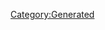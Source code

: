 {{Texts/Music
 |ID=3
 |MusicName=MY SOUL FOR YOU
 |OfficialName=MY SOUL FOR YOU
 |VocalName=Fire Bomber featuring BASARA NEKKI
 |VocalNameLF=Fire Bomber featuring BASARA NEKKI
 |Description=作品：マクロス7<br/><br/>歌手：Fire Bomber featuring BASARA NEKKI<br/><br/>作詞：K.INOJO<br/>作曲：福山芳樹
 |BuyURL=https://recochoku.jp/song/S20141862/single?ds=34294998
 |StoryDesc=一度は戦場で歌ってみせ、敵に歌を聞かせようとした<br/>バサラであったが、その試みはうまくいかなかった。<br/><br/>だが、たとえ周囲の人間になんと言われようとも、<br/>熱気バサラという男は簡単に諦めたりはしない。<br/>今日もまた、新しい楽曲の制作に打ち込んでいた。
 |StoryTitle=「この次はやってみせるぜ」
 |BannerId=2
 |AnmStoreURL=https://anime.dmkt-sp.jp/animestore/ci_pc?workId=20597
}}
[[Category:Generated]]
